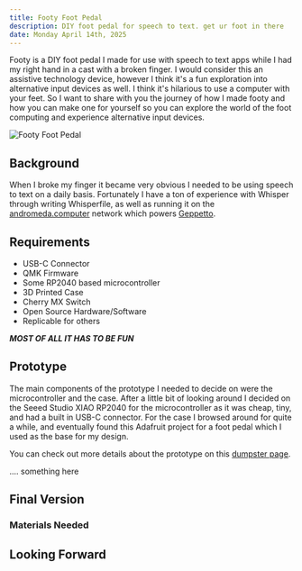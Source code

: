 ```yaml
---
title: Footy Foot Pedal
description: DIY foot pedal for speech to text. get ur foot in there
date: Monday April 14th, 2025
---
```


Footy is a DIY foot pedal I made for use with speech to text apps while
I had my right hand in a cast with a broken finger. I would consider
this an assistive technology device, however I think it's a fun exploration
into alternative input devices as well. I think it's hilarious to 
use a computer with your feet. So I want to share with you the journey of 
how I made footy and how you can make one for yourself so you can
explore the world of the foot computing and experience alternative input
devices.

![Footy Foot Pedal](/images/footy/footy.jpeg "footy in all its glory")

## Background

When I broke my finger it became very obvious I needed to be using
speech to text on a daily basis. Fortunately I have a ton of experience
with Whisper through writing Whisperfile, as well as running it on 
the [andromeda.computer](https://andromeda.computer) network
which powers [Geppetto](https://geppetto.app).

## Requirements

* USB-C Connector
* QMK Firmware
* Some RP2040 based microcontroller
* 3D Printed Case
* Cherry MX Switch
* Open Source Hardware/Software 
* Replicable for others

***MOST OF ALL IT HAS TO BE FUN***

## Prototype

The main components of the prototype I needed to decide on were the microcontroller
and the case. After a little bit of looking around I decided on the Seeed Studio XIAO RP2040
for the microcontroller as it was cheap, tiny, and had a built in USB-C connector. For the
case I browsed around for quite a while, and eventually found this Adafruit project 
for a foot pedal which I used as the base for my design.

You can check out more details about the prototype on this 
<a href="https://www.dumpster.page/footy" target="_blank">dumpster page</a>.

.... something here

## Final Version

### Materials Needed


## Looking Forward